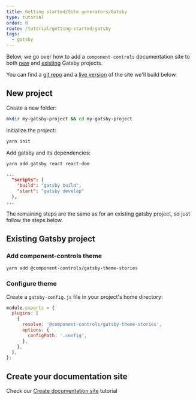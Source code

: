 ```yaml
---
title: Getting started/Site generators/Gatsby
type: tutorial
order: 0
route: /tutorial/getting-started/gatsby
tags:
  - gatsby
---
```


Below, we go over how to add a `component-controls` documentation site to both [new](#new-project) and [existing](#existing-gatsby-project) Gatsby projects.

You can find a [git repo](https://github.com/atanasster/gatsby-controls-starter) and a [live version](https://gatsby-controls-starter.netlify.app/) of the site we'll build below.

## New project 

Create a new folder:

```sh
mkdir my-gatsby-project && cd my-gatsby-project
```

Initialize the project:

```sh
yarn init
```

Add gatsby and its dependencies:

```sh
yarn add gatsby react react-dom
```

```json:title=package.json
...
  "scripts": {
    "build": "gatsby build",
    "start": "gatsby develop"
  },
...
```

The remaining steps are the same as for an existing gatsby project, so just follow the steps below.

## Existing Gatsby project

### Add component-controls theme

```sh
yarn add @component-controls/gatsby-theme-stories
```

### Configure theme

Create a `gatsby-config.js` file in your project's home directory:
```js:title=gatsby-config.js
module.exports = {
  plugins: [
    {
      resolve: '@component-controls/gatsby-theme-stories',
      options: {
        configPath: '.config',
      },
    },
  ],
};
```

## Create your documentation site

Check our [Create documentation site](/tutorial/getting-started/documentation-site) tutorial